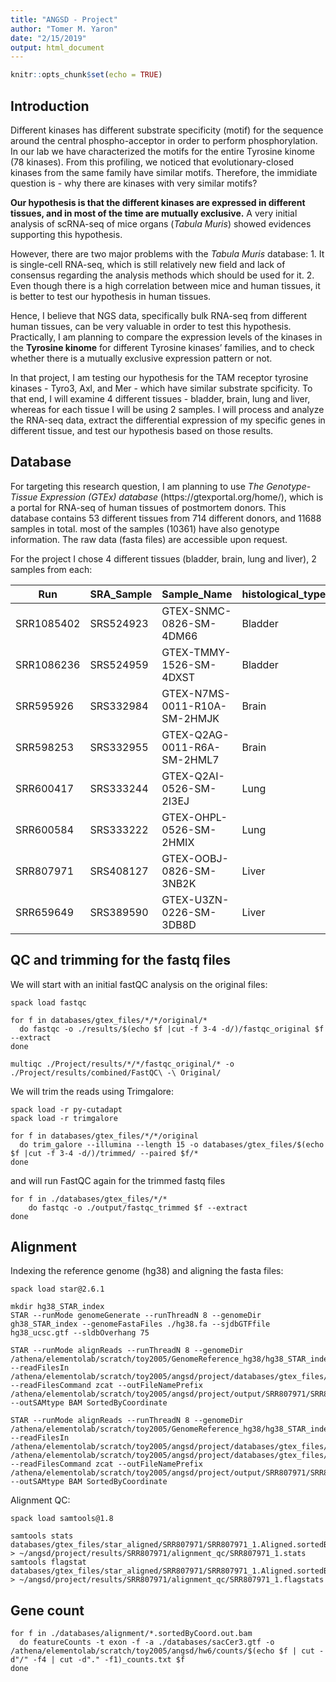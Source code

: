 ```yaml
---
title: "ANGSD - Project"
author: "Tomer M. Yaron"
date: "2/15/2019"
output: html_document
---
```


```r
knitr::opts_chunk$set(echo = TRUE)
```

## Introduction

Different kinases has different substrate specificity (motif) for the sequence around the central phospho-acceptor in order to perform phosphorylation. In our lab we have characterized the motifs for the entire Tyrosine kinome (78 kinases). From this profiling, we noticed that evolutionary-closed kinases from the same family have similar motifs. Therefore, the immidiate question is - why there are kinases with very similar motifs?

__Our hypothesis is that the different kinases are expressed in different tissues, and in most of the time are mutually exclusive.__ A very initial analysis of scRNA-seq of mice organs (*Tabula Muris*) showed evidences supporting this hypothesis.

However, there are two major problems with the *Tabula Muris* database:
1. It is single-cell RNA-seq, which is still relatively new field and lack of consensus regarding the analysis methods which should be used for it.
2. Even though there is a high correlation between mice and human tissues, it is better to test our hypothesis in human tissues.

Hence, I believe that NGS data, specifically bulk RNA-seq from different human tissues, can be very valuable in order to test this hypothesis. Practically, I am planning to compare the expression levels of the kinases in the __Tyrosine kinome__ for different Tyrosine kinases' families, and to check whether there is a mutually exclusive expression pattern or not.

In that project, I am testing our hypothesis for the TAM receptor tyrosine kinases - Tyro3, Axl, and Mer - which have similar substrate spcificity. To that end, I will examine 4 different tissues - bladder, brain, lung and liver, whereas for each tissue I will be using 2 samples. I will process and analyze the RNA-seq data, extract the differential expression of my specific genes in different tissue, and test our hypothesis based on those results.


## Database

For targeting this research question, I am planning to use *The Genotype-Tissue Expression (GTEx) database* (https://gtexportal.org/home/), which is a portal for RNA-seq of human tissues of postmortem donors. This database contains 53 different tissues from 714 different donors, and 11688 samples in total. most of the samples (10361) have also genotype information. The raw data (fasta files) are accessible upon request.

For the project I chose 4 different tissues (bladder, brain, lung and liver), 2 samples from each:

| Run        | SRA_Sample | Sample_Name                  | histological_type | is_tumor | sex    | SRA_Study |
|------------|------------|------------------------------|-------------------|----------|--------|-----------|
| SRR1085402 | SRS524923  | GTEX-SNMC-0826-SM-4DM66      | Bladder           | No       | male   | SRP012682 |
| SRR1086236 | SRS524959  | GTEX-TMMY-1526-SM-4DXST      | Bladder           | No       | female | SRP012682 |
| SRR595926  | SRS332984  | GTEX-N7MS-0011-R10A-SM-2HMJK | Brain             | No       | male   | SRP012682 |
| SRR598253  | SRS332955  | GTEX-Q2AG-0011-R6A-SM-2HML7  | Brain             | No       | female | SRP012682 |
| SRR600417  | SRS333244  | GTEX-Q2AI-0526-SM-2I3EJ      | Lung              | No       | male   | SRP012682 |
| SRR600584  | SRS333222  | GTEX-OHPL-0526-SM-2HMIX      | Lung              | No       | female | SRP012682 |
| SRR807971  | SRS408127  | GTEX-OOBJ-0826-SM-3NB2K      | Liver             | No       | male   | SRP012682 |
| SRR659649  | SRS389590  | GTEX-U3ZN-0226-SM-3DB8D      | Liver             | No       | female | SRP012682 |

## QC and trimming for the fastq files

We will start with an initial fastQC analysis on the original files:

```FASTQC
spack load fastqc

for f in databases/gtex_files/*/*/original/*
  do fastqc -o ./results/$(echo $f |cut -f 3-4 -d/)/fastqc_original $f --extract
done

multiqc ./Project/results/*/*/fastqc_original/* -o ./Project/results/combined/FastQC\ -\ Original/

```

We will trim the reads using Trimgalore:

```TRIMGALORE
spack load -r py-cutadapt
spack load -r trimgalore

for f in databases/gtex_files/*/*/original
  do trim_galore --illumina --length 15 -o databases/gtex_files/$(echo $f |cut -f 3-4 -d/)/trimmed/ --paired $f/*
done

```



and will run FastQC again for the trimmed fastq files

```FASTQC_TRIM
for f in ./databases/gtex_files/*/*
    do fastqc -o ./output/fastqc_trimmed $f --extract
done

```

## Alignment

Indexing the reference genome (hg38) and aligning the fasta files:

```STAR_INDEX
spack load star@2.6.1

mkdir hg38_STAR_index
STAR --runMode genomeGenerate --runThreadN 8 --genomeDir gh38_STAR_index --genomeFastaFiles ./hg38.fa --sjdbGTFfile hg38_ucsc.gtf --sldbOverhang 75

STAR --runMode alignReads --runThreadN 8 --genomeDir /athena/elementolab/scratch/toy2005/GenomeReference_hg38/hg38_STAR_index/ --readFilesIn /athena/elementolab/scratch/toy2005/angsd/project/databases/gtex_files/original/SRR807971/SRR807971_1.fastq.gz --readFilesCommand zcat --outFileNamePrefix /athena/elementolab/scratch/toy2005/angsd/project/output/SRR807971/SRR807971_1. --outSAMtype BAM SortedByCoordinate

STAR --runMode alignReads --runThreadN 8 --genomeDir /athena/elementolab/scratch/toy2005/GenomeReference_hg38/hg38_STAR_index/ --readFilesIn /athena/elementolab/scratch/toy2005/angsd/project/databases/gtex_files/original/SRR807971/SRR807971_1.fastq.gz /athena/elementolab/scratch/toy2005/angsd/project/databases/gtex_files/original/SRR807971/SRR807971_2.fastq.gz --readFilesCommand zcat --outFileNamePrefix /athena/elementolab/scratch/toy2005/angsd/project/output/SRR807971/SRR807971. --outSAMtype BAM SortedByCoordinate

```

Alignment QC:

```STAR_INDEX
spack load samtools@1.8

samtools stats databases/gtex_files/star_aligned/SRR807971/SRR807971_1.Aligned.sortedByCoord.out.bam > ~/angsd/project/results/SRR807971/alignment_qc/SRR807971_1.stats
samtools flagstat databases/gtex_files/star_aligned/SRR807971/SRR807971_1.Aligned.sortedByCoord.out.bam > ~/angsd/project/results/SRR807971/alignment_qc/SRR807971_1.flagstats

```

## Gene count

```FEATURE_COUNT
for f in ./databases/alignment/*.sortedByCoord.out.bam
  do featureCounts -t exon -f -a ./databases/sacCer3.gtf -o /athena/elementolab/scratch/toy2005/angsd/hw6/counts/$(echo $f | cut -d"/" -f4 | cut -d"." -f1)_counts.txt $f
done

```
